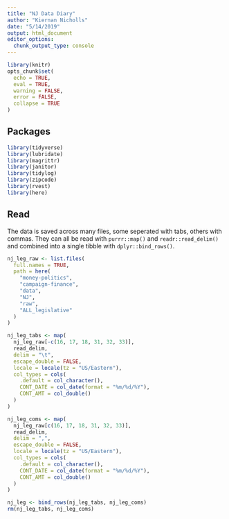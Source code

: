 ---
title: "NJ Data Diary"
author: "Kiernan Nicholls"
date: "5/14/2019"
output: html_document
editor_options: 
  chunk_output_type: console
---

```{r setup, include=FALSE}
library(knitr)
opts_chunk$set(
  echo = TRUE,
  eval = TRUE,
  warning = FALSE,
  error = FALSE,
  collapse = TRUE
)
```

## Packages

```{r packages, message=FALSE, warning=FALSE, error=FALSE}
library(tidyverse)
library(lubridate)
library(magrittr)
library(janitor)
library(tidylog)
library(zipcode)
library(rvest)
library(here)
```

## Read

The data is saved across many files, some seperated with tabs, others with
commas. They can all be read with `purrr::map()` and `readr::read_delim()` and
combined into a single tibble with `dplyr::bind_rows()`.

```{r}
nj_leg_raw <- list.files(
  full.names = TRUE,
  path = here(
    "money-politics",
    "campaign-finance",
    "data",
    "NJ",
    "raw",
    "ALL_legislative"
  )
)

nj_leg_tabs <- map(
  nj_leg_raw[-c(16, 17, 18, 31, 32, 33)], 
  read_delim,
  delim = "\t",
  escape_double = FALSE,
  locale = locale(tz = "US/Eastern"),
  col_types = cols(
    .default = col_character(),
    CONT_DATE = col_date(format = "%m/%d/%Y"),
    CONT_AMT = col_double()
  )
)

nj_leg_coms <- map(
  nj_leg_raw[c(16, 17, 18, 31, 32, 33)], 
  read_delim,
  delim = ",",
  escape_double = FALSE,
  locale = locale(tz = "US/Eastern"),
  col_types = cols(
    .default = col_character(),
    CONT_DATE = col_date(format = "%m/%d/%Y"),
    CONT_AMT = col_double()
  )
)

nj_leg <- bind_rows(nj_leg_tabs, nj_leg_coms)
rm(nj_leg_tabs, nj_leg_coms)
```


